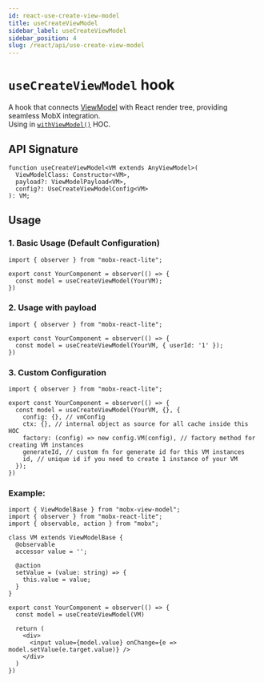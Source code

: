 ```yaml
---
id: react-use-create-view-model
title: useCreateViewModel
sidebar_label: useCreateViewModel
sidebar_position: 4
slug: /react/api/use-create-view-model
---
```


# `useCreateViewModel` hook  
A hook that connects [ViewModel](/api/view-models/overview) with React render tree, providing seamless MobX integration.  
Using in [`withViewModel()`](/react/api/with-view-model) HOC.  

## API Signature
```tsx
function useCreateViewModel<VM extends AnyViewModel>(
  ViewModelClass: Constructor<VM>,
  payload?: ViewModelPayload<VM>,
  config?: UseCreateViewModelConfig<VM>
): VM;
```

##  Usage  

### 1. Basic Usage (Default Configuration)  
```tsx
import { observer } from "mobx-react-lite";

export const YourComponent = observer(() => {
  const model = useCreateViewModel(YourVM);
})
```

### 2. Usage with payload
```tsx
import { observer } from "mobx-react-lite";

export const YourComponent = observer(() => {
  const model = useCreateViewModel(YourVM, { userId: '1' });
})
```

### 3. Custom Configuration
```tsx
import { observer } from "mobx-react-lite";

export const YourComponent = observer(() => {
  const model = useCreateViewModel(YourVM, {}, {
    config: {}, // vmConfig
    ctx: {}, // internal object as source for all cache inside this HOC
    factory: (config) => new config.VM(config), // factory method for creating VM instances
    generateId, // custom fn for generate id for this VM instances
    id, // unique id if you need to create 1 instance of your VM
  });
})
```


### Example:  

```tsx
import { ViewModelBase } from "mobx-view-model";
import { observer } from "mobx-react-lite";
import { observable, action } from "mobx";

class VM extends ViewModelBase {
  @observable
  accessor value = '';

  @action
  setValue = (value: string) => {
    this.value = value;
  }
}

export const YourComponent = observer(() => {
  const model = useCreateViewModel(VM)

  return (
    <div>
      <input value={model.value} onChange={e => model.setValue(e.target.value)} />
    </div>
  )
})
```
